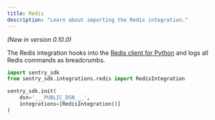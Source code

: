 ```yaml
---
title: Redis
description: "Learn about importing the Redis integration."
---
```


<!-- NOTE: Due to being in common, redirects are in vercel.json -->

_(New in version 0.10.0)_

The Redis integration hooks into the [Redis client for Python](https://pypi.org/project/redis/) and logs all Redis commands as <PlatformLink to="/enriching-events/breadcrumbs/">breadcrumbs</PlatformLink>.

```python
import sentry_sdk
from sentry_sdk.integrations.redis import RedisIntegration

sentry_sdk.init(
    dsn='___PUBLIC_DSN___',
    integrations=[RedisIntegration()]
)
```
